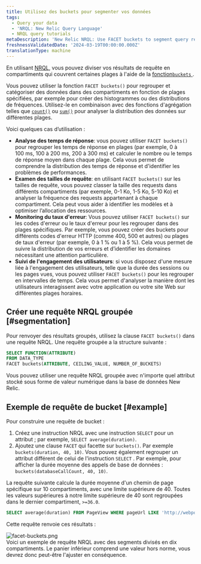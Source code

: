 ```yaml
---
title: Utilisez des buckets pour segmenter vos données
tags:
  - Query your data
  - 'NRQL: New Relic Query Language'
  - NRQL query tutorials
metaDescription: 'New Relic NRQL: Use FACET buckets to segment query results into groups based on numerical values, then grouped into buckets that cover a range.'
freshnessValidatedDate: '2024-03-19T00:00:00.000Z'
translationType: machine
---
```


En utilisant [NRQL](/docs/query-data/nrql-new-relic-query-language/getting-started/introduction-nrql), vous pouvez diviser vos résultats de requête en compartiments qui couvrent certaines plages à l&apos;aide de la [fonction`buckets` ](/docs/query-your-data/nrql-new-relic-query-language/get-started/nrql-syntax-clauses-functions/#func-buckets).

Vous pouvez utiliser la fonction `FACET buckets()` pour regrouper et catégoriser des données dans des compartiments en fonction de plages spécifiées, par exemple pour créer des histogrammes ou des distributions de fréquences. Utilisez-le en combinaison avec des fonctions d&apos;agrégation telles que [`count()`](/docs/query-your-data/nrql-new-relic-query-language/get-started/nrql-syntax-clauses-functions/#func-count) ou [`sum()`](/docs/query-your-data/nrql-new-relic-query-language/get-started/nrql-syntax-clauses-functions/#func-sum) pour analyser la distribution des données sur différentes plages.

Voici quelques cas d’utilisation :

* **Analyse des temps de réponse**: vous pouvez utiliser `FACET buckets()` pour regrouper les temps de réponse en plages (par exemple, 0 à 100 ms, 100 à 200 ms, 200 à 300 ms) et calculer le nombre ou le temps de réponse moyen dans chaque plage. Cela vous permet de comprendre la distribution des temps de réponse et d&apos;identifier les problèmes de performances.
* **Examen des tailles de requête**: en utilisant `FACET buckets()` sur les tailles de requête, vous pouvez classer la taille des requests dans différents compartiments (par exemple, 0-1 Ko, 1-5 Ko, 5-10 Ko) et analyser la fréquence des requests appartenant à chaque compartiment. Cela peut vous aider à identifier les modèles et à optimiser l’allocation des ressources.
* **Monitoring du taux d&apos;erreur**: Vous pouvez utiliser `FACET buckets()` sur les codes d&apos;erreur ou le taux d&apos;erreur pour les regrouper dans des plages spécifiques. Par exemple, vous pouvez créer des buckets pour différents codes d&apos;erreur HTTP (comme 400, 500 et autres) ou plages de taux d&apos;erreur (par exemple, 0 à 1 % ou 1 à 5 %). Cela vous permet de suivre la distribution de vos erreurs et d’identifier les domaines nécessitant une attention particulière.
* **Suivi de l&apos;engagement des utilisateurs**: si vous disposez d&apos;une mesure liée à l&apos;engagement des utilisateurs, telle que la durée des sessions ou les pages vues, vous pouvez utiliser `FACET buckets()` pour les regrouper en intervalles de temps. Cela vous permet d&apos;analyser la manière dont les utilisateurs interagissent avec votre application ou votre site Web sur différentes plages horaires.

## Créer une requête NRQL groupée [#segmentation]

Pour renvoyer des résultats groupés, utilisez la clause `FACET buckets()` dans une requête NRQL. Une requête groupée a la structure suivante :

```sql
SELECT FUNCTION(ATTRIBUTE) 
FROM DATA_TYPE 
FACET buckets(ATTRIBUTE, CEILING_VALUE, NUMBER_OF_BUCKETS)
```

Vous pouvez utiliser une requête NRQL groupée avec n&apos;importe quel attribut stocké sous forme de valeur numérique dans la base de données New Relic.

## Exemple de requête de bucket [#example]

Pour construire une requête de bucket :

1. Créez une instruction NRQL avec une instruction `SELECT` pour un attribut ; par exemple, `SELECT average(duration)`.
2. Ajoutez une clause `FACET` qui facette sur `buckets()`. Par exemple `buckets(duration, 40, 10)`. Vous pouvez également regrouper un attribut différent de celui de l&apos;instruction `SELECT` . Par exemple, pour afficher la durée moyenne des appels de base de données : `buckets(databaseCallCount, 40, 10)`.

La requête suivante calcule la durée moyenne d&apos;un chemin de page spécifique sur 10 compartiments, avec une limite supérieure de 40. Toutes les valeurs supérieures à notre limite supérieure de 40 sont regroupées dans le dernier compartiment, `>=36.0`.

```sql
SELECT average(duration) FROM PageView WHERE pageUrl LIKE 'http://webportal.telco%' SINCE 1 week ago FACET buckets(duration, 40, 10)
```

Cette requête renvoie ces résultats :

<img title="facet-buckets.png" alt="facet-buckets.png" src="/images/queries-nrql_screenshot-full_facet-by-buckets-NRQL-query-builder.webp" />

<figcaption>
  Voici un exemple de requête NRQL avec des segments divisés en dix compartiments. Le panier inférieur comprend une valeur hors norme, vous devrez donc peut-être l&apos;ajuster en conséquence.
</figcaption>